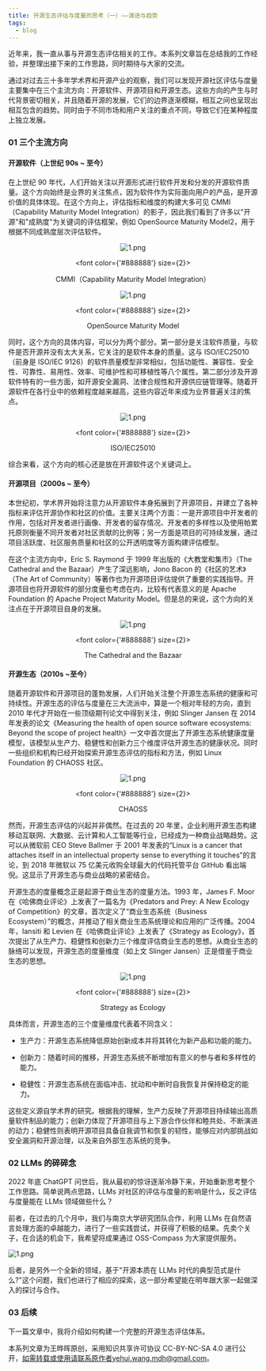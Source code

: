 ```yaml
---
title: 开源生态评估与度量的思考（一）——演进与趋势
tags:
  - blog
---
```


近年来，我一直从事与开源生态评估相关的工作。本系列文章旨在总结我的工作经验，并整理出接下来的工作思路，同时期待与大家的交流。

通过对过去三十多年学术界和开源产业的观察，我们可以发现开源社区评估与度量主要集中在三个主流方向：开源软件、开源项目和开源生态。这些方向的产生与时代背景密切相关，并且随着开源的发展，它们的边界逐渐模糊，相互之间也呈现出相互包含的趋势。同时由于不同市场和用户关注的重点不同，导致它们在某种程度上独立发展。

<!--truncate-->

### 01 三个主流方向

#### 开源软件（上世纪 90s ~ 至今）

在上世纪 90 年代，人们开始关注以开源形式进行软件开发和分发的开源软件质量。这个方向始终是业界的关注焦点，因为软件作为实际面向用户的产品，是开源价值的具体体现。在这个方向上，评估指标和维度的构建大多可见 CMMI（Capability Maturity Model Integration）的影子，因此我们看到了许多以"开源"和"成熟度"为关键词的评估框架，例如 OpenSource Maturity Model2，用于根据不同成熟度层次评估软件。

<center>

![1.png](media/1.png)

  <font color={'#888888'} size={2}>

CMMI（Capability Maturity Model Integration）

  </font>

</center>

<center>

![1.png](media/2.png)

  <font color={'#888888'} size={2}>

OpenSource Maturity Model

  </font>

</center>

同时，这个方向的具体内容，可以分为两个部分。第一部分是关注软件质量，与软件是否开源并没有太大关系，它关注的是软件本身的质量。这与 ISO/IEC25010（前身是 ISO/IEC 9126）的软件质量模型非常相似，包括功能性、兼容性、安全性、可靠性、易用性、效率、可维护性和可移植性等八个属性。第二部分涉及开源软件特有的一些方面，如开源安全漏洞、法律合规性和开源供应链管理等。随着开源软件在各行业中的依赖程度越来越高，这些内容近年来成为业界普遍关注的焦点。

<center>

![1.png](media/3.png)

  <font color={'#888888'} size={2}>

ISO/IEC25010

  </font>

</center>

综合来看，这个方向的核心还是放在开源软件这个关键词上。

#### 开源项目（2000s ~ 至今）

本世纪初，学术界开始将注意力从开源软件本身拓展到了开源项目，并建立了各种指标来评估开源协作和社区的价值。主要关注两个方面：一是开源项目中开发者的作用，包括对开发者进行画像、开发者的留存情况、开发者的多样性以及使用帕累托原则衡量不同开发者对社区贡献的比例等；另一方面是项目的可持续发展，通过项目活跃度、社区服务质量和社区的公开透明度等方面构建评估模型。

在这个主流方向中，Eric S. Raymond 于 1999 年出版的《大教堂和集市》（The Cathedral and the Bazaar）产生了深远影响，Jono Bacon 的《社区的艺术》（The Art of Community）等著作也为开源项目评估提供了重要的实践指导。开源项目也将开源软件的部分度量也考虑在内，比较有代表意义的是 Apache Foundation 的 Apache Project Maturity Model。但是总的来说，这个方向的关注点在于开源项目自身的发展。

<center>

![1.png](media/4.png)

  <font color={'#888888'} size={2}>

The Cathedral and the Bazaar

  </font>

</center>

#### 开源生态（2010s ~至今）

随着开源软件和开源项目的蓬勃发展，人们开始关注整个开源生态系统的健康和可持续性。开源生态的评估与度量在三大流派中，算是一个相对年轻的方向，直到 2010 年代才开始在一些顶级期刊论文中得到关注，例如 Slinger Jansen 在 2014 年发表的论文《Measuring the health of open source software ecosystems: Beyond the scope of project health》一文中首次提出了开源生态系统健康度量模型，该模型从生产力、稳健性和创新力三个维度评估开源生态的健康状况。同时一些组织和机构已经开始探索开源生态评估的指标和方法，例如 Linux Foundation 的 CHAOSS 社区。

<center>

![1.png](media/5.png)

  <font color={'#888888'} size={2}>

CHAOSS

  </font>

</center>

然而，开源生态评估的兴起并非偶然。在过去的 20 年里，企业利用开源生态构建移动互联网、大数据、云计算和人工智能等行业，已经成为一种商业战略趋势。这可以从微软前 CEO Steve Ballmer 于 2001 年发表的“Linux is a cancer that attaches itself in an intellectual property sense to everything it touches”的言论，到 2018 年微软以 75 亿美元收购全球最大的代码托管平台 GitHub 看出端倪。这显示了开源生态与商业战略的紧密结合。

开源生态的度量概念正是起源于商业生态的度量方法。1993 年，James F. Moor 在《哈佛商业评论》上发表了一篇名为《Predators and Prey: A New Ecology of Competition》的文章，首次定义了“商业生态系统（Business Ecosystem）”的概念，并推动了相关商业生态系统理论和应用的广泛传播。2004 年，Iansiti 和 Levien 在《哈佛商业评论》上发表了《Strategy as Ecology》，首次提出了从生产力、稳健性和创新力三个维度评估商业生态的思想。从商业生态的脉络可以发现，开源生态的度量维度（如上文 Slinger Jansen）正是借鉴于商业生态的思想。

<center>

![1.png](media/6.png)

  <font color={'#888888'} size={2}>

Strategy as Ecology

  </font>

</center>

具体而言，开源生态的三个度量维度代表着不同含义：

- 生产力：开源生态系统降低原始创新成本并将其转化为新产品和功能的能力。

- 创新力：随着时间的推移，开源生态系统不断增加有意义的参与者和多样性的能力。

- 稳健性：开源生态系统在面临冲击、扰动和中断时自我恢复并保持稳定的能力。

这些定义源自学术界的研究。根据我的理解，生产力反映了开源项目持续输出高质量软件制品的能力；创新力体现了开源项目与上下游合作伙伴和睦共处、不断演进的动力；稳健性则表明开源项目具备自我调节和恢复的韧性，能够应对内部挑战如安全漏洞和开源治理，以及来自外部生态系统的竞争。

### 02 LLMs 的碎碎念

2022 年底 ChatGPT 问世后，我从最初的惊讶逐渐冷静下来，开始重新思考整个工作思路。简单说两点思路，LLMs 对社区的评估与度量的影响是什么，反之评估与度量能在 LLMs 领域做些什么？

前者，在过去的几个月中，我们与南京大学研究团队合作，利用 LLMs 在自然语言处理方面的卓越能力，进行了一些实践尝试，并获得了积极的结果。先卖个关子，在合适的机会下，我希望将成果通过 OSS-Compass 为大家提供服务。

![1.png](media/7.png)

后者，是另外一个全新的领域，基于"开源本质在 LLMs 时代的典型范式是什么?"这个问题，我们也进行了相应的探索，这一部分希望能在明年跟大家一起做深入的探讨与合作。

### 03 后续

下一篇文章中，我将介绍如何构建一个完整的开源生态评估体系。

本系列文章为王晔晖原创，采用知识共享许可协议 CC-BY-NC-SA 4.0 进行公开，如需转载或使用请联系原作者yehui.wang.mdh@gmail.com。
